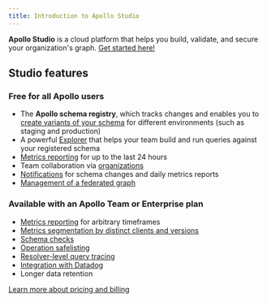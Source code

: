 ```yaml
---
title: Introduction to Apollo Studio
---
```



**Apollo Studio** is a cloud platform that helps you build, validate, and secure your organization's graph. [Get started here!](./getting-started/)

<YouTube youTubeId="sarXMaz3OpY" />

<CalloutCard />

## Studio features

### Free for all Apollo users

- The **Apollo schema registry**, which tracks changes
  and enables you to [create variants of your schema](./org/graphs/#managing-variants) for different environments
  (such as staging and production)
- A powerful [Explorer](./explorer/explorer/) that helps your team build and run queries against your registered schema
- [Metrics reporting](/metrics/usage-reporting/) for up to the last 24 hours
- Team collaboration via [organizations](./org/organizations/)
- [Notifications](./notification-setup/) for schema changes and daily metrics reports
- [Management of a federated graph](https://www.apollographql.com/docs/federation/managed-federation/overview/)

### Available with an Apollo Team or Enterprise plan

- [Metrics reporting](/metrics/usage-reporting/) for arbitrary timeframes
- [Metrics segmentation by distinct clients and versions](/metrics/client-awareness/)
- [Schema checks](./schema-checks/)
- [Operation safelisting](./operation-registry/)
- [Resolver-level query tracing](/metrics/field-usage/)
- [Integration with Datadog](/metrics/datadog-integration/)
- Longer data retention

[Learn more about pricing and billing](https://www.apollographql.com/plans/)
